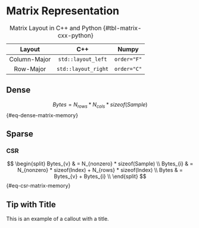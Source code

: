 # Matrix Representation

|    Layout    |         C++         |    Numpy    |
| :----------: | :-----------------: | :---------: |
| Column-Major | `std::layout_left`  | `order="F"` |
|  Row-Major   | `std::layout_right` | `order="C"` |

: Matrix Layout in C++ and Python {#tbl-matrix-cxx-python}

## Dense

$$
Bytes = N_{rows} * N_{cols} * sizeof(Sample)
$$ {#eq-dense-matrix-memory}

## Sparse

### CSR

$$
\begin{split}
    Bytes_{v} & = N_{nonzero} * sizeof(Sample) \\
    Bytes_{i} & = N_{nonzero} * sizeof(Index) + N_{rows} * sizeof(Index) \\
    Bytes     & = Bytes_{v} + Bytes_{i} \\
\end{split}
$$ {#eq-csr-matrix-memory}


::: {.callout-tip}
## Tip with Title

This is an example of a callout with a title.
:::
